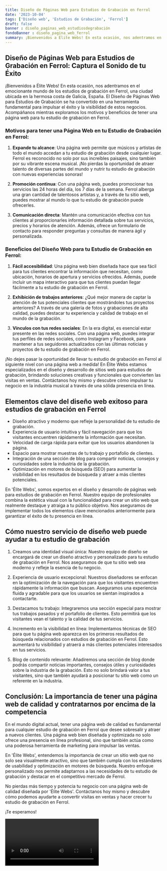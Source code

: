 ```yaml
---
title: Diseño de Páginas Web para Estudios de Grabación en Ferrol
date: '2023-10-04'
tags: ['Diseño web', 'Estudios de Grabación', 'Ferrol']
draft: false
banner : diseño_paginas_web_estudiosdegrabación
fondoBanner : diseño_pagina_web_ferrol
summary: ¡Bienvenidos a Élite Webs! En esta ocasión, nos adentramos en el emocionante mundo de los estudios de grabación en Ferrol, una ciudad ubicada en la hermosa costa de Galicia, España. El Diseño de Páginas Web para Estudios de Grabación se ha convertido en una herramienta fundamental para impulsar el éxito y la visibilidad de estos negocios. Acompáñanos mientras exploramos los motivos y beneficios de tener una página web para tu estudio de grabación en Ferrol.
---
```


## Diseño de Páginas Web para Estudios de Grabación en Ferrol: Captura el Sonido de tu Éxito

¡Bienvenidos a Élite Webs! En esta ocasión, nos adentramos en el emocionante mundo de los estudios de grabación en Ferrol, una ciudad ubicada en la hermosa costa de Galicia, España. El Diseño de Páginas Web para Estudios de Grabación se ha convertido en una herramienta fundamental para impulsar el éxito y la visibilidad de estos negocios. Acompáñanos mientras exploramos los motivos y beneficios de tener una página web para tu estudio de grabación en Ferrol.

### Motivos para tener una Página Web en tu Estudio de Grabación en Ferrol:

1. **Expande tu alcance**: Una página web permite que músicos y artistas de todo el mundo accedan a tu estudio de grabación desde cualquier lugar. Ferrol es reconocido no solo por sus increíbles paisajes, sino también por su vibrante escena musical. ¡No pierdas la oportunidad de atraer talento de diversas partes del mundo y nutrir tu estudio de grabación con nuevas experiencias sonoras!

2. **Promoción continua**: Con una página web, puedes promocionar tus servicios las 24 horas del día, los 7 días de la semana. Ferrol alberga una gran cantidad de talentosos artistas y, a través de tu sitio web, puedes mostrar al mundo lo que tu estudio de grabación puede ofrecerles.

3. **Comunicación directa**: Mantén una comunicación efectiva con tus clientes al proporcionarles información detallada sobre tus servicios, precios y horarios de atención. Además, ofrece un formulario de contacto para responder preguntas y consultas de manera ágil y personalizada.

### Beneficios del Diseño Web para tu Estudio de Grabación en Ferrol:

1. **Fácil accesibilidad**: Una página web bien diseñada hace que sea fácil para tus clientes encontrar la información que necesitan, como ubicación, horarios de apertura y servicios ofrecidos. Además, puede incluir un mapa interactivo para que tus clientes puedan llegar fácilmente a tu estudio de grabación en Ferrol.

2. **Exhibición de trabajos anteriores**: ¿Qué mejor manera de captar la atención de tus potenciales clientes que mostrándoles tus proyectos anteriores? A través de una galería de fotos y grabaciones de alta calidad, puedes destacar tu experiencia y calidad de trabajo en el mundo de la grabación.

3. **Vínculos con tus redes sociales**: En la era digital, es esencial estar presente en las redes sociales. Con una página web, puedes integrar tus perfiles de redes sociales, como Instagram y Facebook, para mantener a tus seguidores actualizados con las últimas noticias y proyectos de tu estudio de grabación en Ferrol.

¡No dejes pasar la oportunidad de llevar tu estudio de grabación en Ferrol al siguiente nivel con una página web a medida! En Élite Webs estamos especializados en el diseño y desarrollo de sitios web para estudios de grabación, brindando soluciones creativas y funcionales que convierten las visitas en ventas. Contáctanos hoy mismo y descubre cómo impulsar tu negocio en la industria musical a través de una sólida presencia en línea.

<GifSeo />

<Cta />

## Elementos clave del diseño web exitoso para estudios de grabación en Ferrol

- Diseño atractivo y moderno que refleje la personalidad de tu estudio de grabación.
- Experiencia de usuario intuitiva y fácil navegación para que los visitantes encuentren rápidamente la información que necesitan.
- Velocidad de carga rápida para evitar que los usuarios abandonen la página.
- Espacio para mostrar muestras de tu trabajo y portafolio de clientes.
- Integración de una sección de blog para compartir noticias, consejos y curiosidades sobre la industria de la grabación.
- Optimización en motores de búsqueda (SEO) para aumentar la visibilidad en los resultados de búsqueda y atraer a más clientes potenciales.

En 'Élite Webs', somos expertos en el diseño y desarrollo de páginas web para estudios de grabación en Ferrol. Nuestro equipo de profesionales combina la estética visual con la funcionalidad para crear un sitio web que realmente destaque y atraiga a tu público objetivo. Nos aseguramos de implementar todos los elementos clave mencionados anteriormente para garantizar el éxito de tu presencia en línea.

## Cómo nuestro servicio de diseño web puede ayudar a tu estudio de grabación

1. Creamos una identidad visual única: Nuestro equipo de diseño se encargará de crear un diseño atractivo y personalizado para tu estudio de grabación en Ferrol. Nos aseguramos de que tu sitio web sea moderno y refleje la esencia de tu negocio.

2. Experiencia de usuario excepcional: Nuestros diseñadores se enfocan en la optimización de la navegación para que los visitantes encuentren rápidamente la información que buscan. Aseguramos una experiencia fluida y agradable para que los usuarios se sientan inspirados a contactarte.

3. Destacamos tu trabajo: Integraremos una sección especial para mostrar tus trabajos pasados y el portafolio de clientes. Esto permitirá que los visitantes vean el talento y la calidad de tus servicios.

4. Incremento en la visibilidad en línea: Implementamos técnicas de SEO para que tu página web aparezca en los primeros resultados de búsqueda relacionados con estudios de grabación en Ferrol. Esto aumentará tu visibilidad y atraerá a más clientes potenciales interesados en tus servicios.

5. Blog de contenido relevante: Añadiremos una sección de blog donde podrás compartir noticias importantes, consejos útiles y curiosidades sobre la industria de la grabación. Esto no solo brindará valor a tus visitantes, sino que también ayudará a posicionar tu sitio web como un referente en la industria.

## Conclusión: La importancia de tener una página web de calidad y contratarnos por encima de la competencia

En el mundo digital actual, tener una página web de calidad es fundamental para cualquier estudio de grabación en Ferrol que desee sobresalir y atraer a nuevos clientes. Una página web bien diseñada y optimizada no solo ofrece una presencia en línea profesional, sino que también actúa como una poderosa herramienta de marketing para impulsar las ventas.

En 'Élite Webs', entendemos la importancia de crear un sitio web que no solo sea visualmente atractivo, sino que también cumpla con los estándares de usabilidad y optimización en motores de búsqueda. Nuestro enfoque personalizado nos permite adaptarnos a las necesidades de tu estudio de grabación y destacar en el competitivo mercado de Ferrol.

No pierdas más tiempo y potencia tu negocio con una página web de calidad diseñada por 'Élite Webs'. Contáctanos hoy mismo y descubre cómo podemos ayudarte a convertir visitas en ventas y hacer crecer tu estudio de grabación en Ferrol.

¡Te esperamos!

<Video />

<CtaBot job='Estudios de Grabación' city='Ferrol'/>

<Gmaps query='Ferrol+españa+maps' />